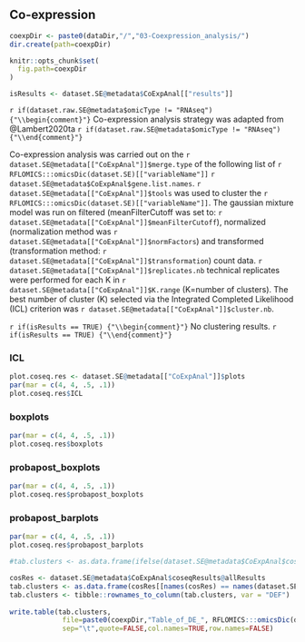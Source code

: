 ## Co-expression {.tabset}

```r
coexpDir <- paste0(dataDir,"/","03-Coexpression_analysis/")
dir.create(path=coexpDir)

knitr::opts_chunk$set(
  fig.path=coexpDir
)

isResults <- dataset.SE@metadata$CoExpAnal[["results"]]
```

`r if(dataset.raw.SE@metadata$omicType != "RNAseq") {"\\begin{comment}"}`
Co-expression analysis strategy was adapted from @Lambert2020ta
`r if(dataset.raw.SE@metadata$omicType != "RNAseq") {"\\end{comment}"}`

Co-expression analysis was carried out on the `r dataset.SE@metadata[["CoExpAnal"]]$merge.type`
of the following list of `r RFLOMICS:::omicsDic(dataset.SE)[["variableName"]]`  `r dataset.SE@metadata$CoExpAnal$gene.list.names`. 
`r dataset.SE@metadata[["CoExpAnal"]]$tools` was used to cluster the `r RFLOMICS:::omicsDic(dataset.SE)[["variableName"]]`. 
The gaussian mixture model was run on filtered (meanFilterCutoff was set to: `r dataset.SE@metadata[["CoExpAnal"]]$meanFilterCutoff`), 
normalized (normalization method was `r dataset.SE@metadata[["CoExpAnal"]]$normFactors`) 
and transformed (transformation method: `r dataset.SE@metadata[["CoExpAnal"]]$transformation`) count data.
`r dataset.SE@metadata[["CoExpAnal"]]$replicates.nb` technical replicates were performed for each K in `r dataset.SE@metadata[["CoExpAnal"]]$K.range` (K=number of clusters). 
The best number of cluster (K) selected via the Integrated Completed Likelihood (ICL) criterion 
was `r dataset.SE@metadata[["CoExpAnal"]]$cluster.nb`.


`r if(isResults == TRUE) {"\\begin{comment}"}`
No clustering results.
`r if(isResults == TRUE) {"\\end{comment}"}`


### ICL 


```r
plot.coseq.res <- dataset.SE@metadata[["CoExpAnal"]]$plots
par(mar = c(4, 4, .5, .1))
plot.coseq.res$ICL 
```

### boxplots

```r
par(mar = c(4, 4, .5, .1))
plot.coseq.res$boxplots
```

### probapost_boxplots 

```r
par(mar = c(4, 4, .5, .1))
plot.coseq.res$probapost_boxplots 
```

### probapost_barplots

```r
par(mar = c(4, 4, .5, .1))
plot.coseq.res$probapost_barplots
```


```r
#tab.clusters <- as.data.frame(ifelse(dataset.SE@metadata$CoExpAnal$coseqResults@allResults[[dataset.SE@metadata$CoExpAnal$cluster.nb]] > 0.5, 1,0))

cosRes <- dataset.SE@metadata$CoExpAnal$coseqResults@allResults
tab.clusters <- as.data.frame(cosRes[[names(cosRes) == names(dataset.SE@metadata$CoExpAnal$cluster.nb)]])
tab.clusters <- tibble::rownames_to_column(tab.clusters, var = "DEF")
      
write.table(tab.clusters,
             file=paste0(coexpDir,"Table_of_DE_", RFLOMICS:::omicsDic(dataset.SE)[["variableName"]],"_per_cluster",".txt"),
             sep="\t",quote=FALSE,col.names=TRUE,row.names=FALSE)

```
